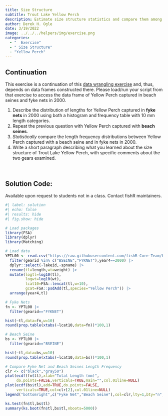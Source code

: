 ```yaml
---
title: Size Structure
subtitle: Trout Lake Yellow Perch
description: Estimate size structure statistics and compare them among groups of Yellow Perch from Trout Lake (WI).
author: Derek H. Ogle
date: 3/19/2022
image: ../../../helpers/img/exercise.png
categories:
  - "  Exercise"
  - " Size Structure"
  - "Yellow Perch"
---
```



:::{.callout-warning appearance="simple"}
## Continuation
This exercise is a continuation of this [data wrangling exercise](../2019-3-8_Wrangling_YPerchTL/) and, thus, depends on data frames constructed there. Please load/run your script from that exercise to access the data frame of Yellow Perch captured in beach seines and fyke nets in 2000.
:::

1. Describe the distribution of lengths for Yellow Perch captured in **fyke nets** in 2000 using both a histogram and frequency table with 10 mm length categories.
1. Repeat the previous question with Yellow Perch captured with **beach seines**.
1. *Statistically* compare the length frequency distributions between Yellow Perch captured with a beach seine and in fyke nets in 2000.
1. Write a short paragraph describing what you learned about the size structure of Trout Lake Yellow Perch, with specific comments about the two gears examined.

&nbsp;

:::{.callout-important appearance="simple"}
## Solution Code:
Available upon request to students not in a class. Contact fishR maintainers.
:::

```r
#| label: solution 
#| echo: false
#| results: hide
#| fig.show: hide

# Load packages
library(FSA)
library(dplyr)
library(Matching)

# Load data
YPTL00 <- read.csv("https://raw.githubusercontent.com/fishR-Core-Team/FSAdata/main/data-raw/YPerchTL.csv") |>
  filter(gearid %in% c("BSEINE","FYKNET"),year4==2000) |>
  dplyr::select(-lakeid,-spname) |>
  rename(tl=length,wt=weight) |>
  mutate(logtl=log10(tl),
         logwt=log10(wt),
         lcat10=FSA::lencat(tl,w=10),
         gcat=FSA::psdAdd(tl,species="Yellow Perch")) |>
  arrange(year4,tl)

# Fyke Nets
fn <- YPTL00 |>
  filter(gearid=="FYKNET")

hist(~tl,data=fn,w=10)
round(prop.table(xtabs(~lcat10,data=fn))*100,1)

# Beach Seine
bs <- YPTL00 |>
  filter(gearid=="BSEINE")

hist(~tl,data=bs,w=10)
round(prop.table(xtabs(~lcat10,data=bs))*100,1)

# Compare Fyke Net and Beach Seines Length Frequency
clr <- c("black","gray50")
plot(ecdf(fn$tl),xlab="Total Length (mm)",
     do.points=FALSE,verticals=TRUE,main="",col.01line=NULL)
plot(ecdf(bs$tl),add=TRUE,do.points=FALSE,
     verticals=TRUE,col=clr[2],col.01line=NULL)
legend("bottomright",c("Fyke Net","Beach Seine"),col=clr,lty=1,bty="n",cex=0.75)

ks.test(fn$tl,bs$tl)
summary(ks.boot(fn$tl,bs$tl,nboots=5000))
```
